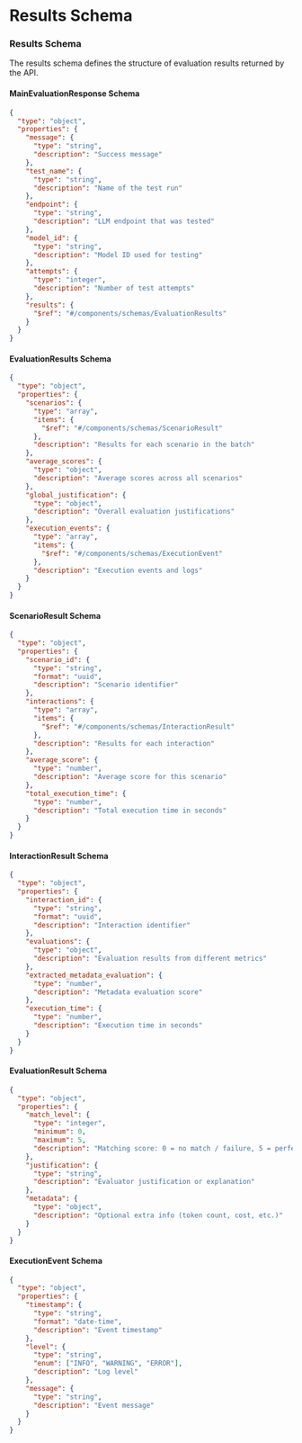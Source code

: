 # Results Schema


### Results Schema

The results schema defines the structure of evaluation results returned by the API.

#### MainEvaluationResponse Schema

```json
{
  "type": "object",
  "properties": {
    "message": {
      "type": "string",
      "description": "Success message"
    },
    "test_name": {
      "type": "string",
      "description": "Name of the test run"
    },
    "endpoint": {
      "type": "string",
      "description": "LLM endpoint that was tested"
    },
    "model_id": {
      "type": "string",
      "description": "Model ID used for testing"
    },
    "attempts": {
      "type": "integer",
      "description": "Number of test attempts"
    },
    "results": {
      "$ref": "#/components/schemas/EvaluationResults"
    }
  }
}
```

#### EvaluationResults Schema

```json
{
  "type": "object",
  "properties": {
    "scenarios": {
      "type": "array",
      "items": {
        "$ref": "#/components/schemas/ScenarioResult"
      },
      "description": "Results for each scenario in the batch"
    },
    "average_scores": {
      "type": "object",
      "description": "Average scores across all scenarios"
    },
    "global_justification": {
      "type": "object",
      "description": "Overall evaluation justifications"
    },
    "execution_events": {
      "type": "array",
      "items": {
        "$ref": "#/components/schemas/ExecutionEvent"
      },
      "description": "Execution events and logs"
    }
  }
}
```

#### ScenarioResult Schema

```json
{
  "type": "object",
  "properties": {
    "scenario_id": {
      "type": "string",
      "format": "uuid",
      "description": "Scenario identifier"
    },
    "interactions": {
      "type": "array",
      "items": {
        "$ref": "#/components/schemas/InteractionResult"
      },
      "description": "Results for each interaction"
    },
    "average_score": {
      "type": "number",
      "description": "Average score for this scenario"
    },
    "total_execution_time": {
      "type": "number",
      "description": "Total execution time in seconds"
    }
  }
}
```

#### InteractionResult Schema

```json
{
  "type": "object",
  "properties": {
    "interaction_id": {
      "type": "string",
      "format": "uuid",
      "description": "Interaction identifier"
    },
    "evaluations": {
      "type": "object",
      "description": "Evaluation results from different metrics"
    },
    "extracted_metadata_evaluation": {
      "type": "number",
      "description": "Metadata evaluation score"
    },
    "execution_time": {
      "type": "number",
      "description": "Execution time in seconds"
    }
  }
}
```

#### EvaluationResult Schema

```json
{
  "type": "object",
  "properties": {
    "match_level": {
      "type": "integer",
      "minimum": 0,
      "maximum": 5,
      "description": "Matching score: 0 = no match / failure, 5 = perfect match"
    },
    "justification": {
      "type": "string",
      "description": "Evaluator justification or explanation"
    },
    "metadata": {
      "type": "object",
      "description": "Optional extra info (token count, cost, etc.)"
    }
  }
}
```

#### ExecutionEvent Schema

```json
{
  "type": "object",
  "properties": {
    "timestamp": {
      "type": "string",
      "format": "date-time",
      "description": "Event timestamp"
    },
    "level": {
      "type": "string",
      "enum": ["INFO", "WARNING", "ERROR"],
      "description": "Log level"
    },
    "message": {
      "type": "string",
      "description": "Event message"
    }
  }
}
```
